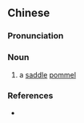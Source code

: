 ==Chinese==
{{zh-forms|s=前鞒}}

===Pronunciation===
{{zh-pron
|m=qiánqiáo
|cat=n
}}

===Noun===
{{zh-noun}}

# {{lb|zh|archaic}} a [[saddle]] [[pommel]]

===References===
* {{cite-book
|last=Luo
|first=Guanzhong
|authorlink=w:Luo Guanzhong
|coauthors=
|year=
|title=Annotated [[s:Romance of the Three Kingdoms/Chapter 4#28|Romance of the Three Kingdoms/Chapter 4]], page 58, note 48
|language=Mandarin
|publisher=
|location=
|isbn=957911305X
}}